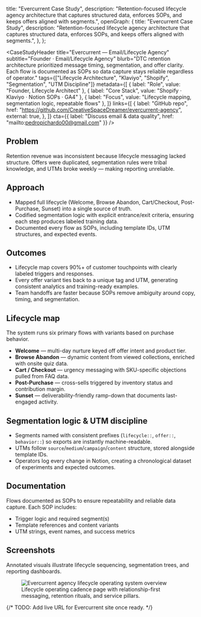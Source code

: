 
  title: "Evercurrent Case Study",
  description:
    "Retention-focused lifecycle agency architecture that captures structured data, enforces SOPs, and keeps offers aligned with segments.",
  openGraph: {
    title: "Evercurrent Case Study",
    description:
      "Retention-focused lifecycle agency architecture that captures structured data, enforces SOPs, and keeps offers aligned with segments.",
  },
};

<CaseStudyHeader
  title="Evercurrent — Email/Lifecycle Agency"
  subtitle="Founder · Email/Lifecycle Agency"
  blurb="DTC retention architecture prioritized message timing, segmentation, and offer clarity. Each flow is documented as SOPs so data capture stays reliable regardless of operator."
  tags={["Lifecycle Architecture", "Klaviyo", "Shopify", "Segmentation", "UTM Discipline"]}
  metadata={[
    { label: "Role", value: "Founder, Lifecycle Architect" },
    { label: "Core Stack", value: "Shopify · Klaviyo · Notion SOPs · GA4" },
    { label: "Focus", value: "Lifecycle mapping, segmentation logic, repeatable flows" },
  ]}
  links={[
    {
      label: "GitHub repo",
      href: "https://github.com/CreativeSpaceDreamer/evercurrent-agency",
      external: true,
    },
  ]}
  cta={{ label: "Discuss email & data quality", href: "mailto:pedropichardo00@gmail.com" }}
/>

<Separator className="my-14 bg-border/40" />

<Prose>
  <h2>Problem</h2>
  <p>
    Retention revenue was inconsistent because lifecycle messaging lacked structure. Offers were duplicated, segmentation rules were tribal knowledge, and UTMs broke weekly — making reporting unreliable.
  </p>

  <h2>Approach</h2>
  <ul>
    <li>Mapped full lifecycle (Welcome, Browse Abandon, Cart/Checkout, Post-Purchase, Sunset) into a single source of truth.</li>
    <li>Codified segmentation logic with explicit entrance/exit criteria, ensuring each step produces labeled training data.</li>
    <li>Documented every flow as SOPs, including template IDs, UTM structures, and expected events.</li>
  </ul>

  <h2>Outcomes</h2>
  <ul>
    <li>Lifecycle map covers 90%+ of customer touchpoints with clearly labeled triggers and responses.</li>
    <li>Every offer variant ties back to a unique tag and UTM, generating consistent analytics and training-ready examples.</li>
    <li>Team handoffs are faster because SOPs remove ambiguity around copy, timing, and segmentation.</li>
  </ul>
</Prose>

<Separator className="my-14 bg-border/40" />

<Prose>
  <h2>Lifecycle map</h2>
  <p>The system runs six primary flows with variants based on purchase behavior.</p>
  <ul>
    <li><strong>Welcome</strong> — multi-day nurture keyed off offer intent and product tier.</li>
    <li><strong>Browse Abandon</strong> — dynamic content from viewed collections, enriched with onsite quiz data.</li>
    <li><strong>Cart / Checkout</strong> — urgency messaging with SKU-specific objections pulled from FAQ data.</li>
    <li><strong>Post-Purchase</strong> — cross-sells triggered by inventory status and contribution margin.</li>
    <li><strong>Sunset</strong> — deliverability-friendly ramp-down that documents last-engaged activity.</li>
  </ul>

  <h2>Segmentation logic &amp; UTM discipline</h2>
  <ul>
    <li>Segments named with consistent prefixes (<code>lifecycle::</code>, <code>offer::</code>, <code>behavior::</code>) so exports are instantly machine-readable.</li>
    <li>UTMs follow <code>source</code>/<code>medium</code>/<code>campaign</code>/<code>content</code> structure, stored alongside template IDs.</li>
    <li>Operators log every change in Notion, creating a chronological dataset of experiments and expected outcomes.</li>
  </ul>

  <h2>Documentation</h2>
  <p>Flows documented as SOPs to ensure repeatability and reliable data capture. Each SOP includes:</p>
  <ul>
    <li>Trigger logic and required segment(s)</li>
    <li>Template references and content variants</li>
    <li>UTM strings, event names, and success metrics</li>
  </ul>

  <h2>Screenshots</h2>
  <p>Annotated visuals illustrate lifecycle sequencing, segmentation trees, and reporting dashboards.</p>
  <figure className="mt-6 overflow-hidden rounded-[32px] border border-border/50 bg-card/80 shadow-[0_18px_54px_rgba(0,0,0,0.2)]">
    <img
      src="/case-evercurrent.png"
      alt="Evercurrent agency lifecycle operating system overview"
      className="block w-full h-auto"
    />
    <figcaption className="px-6 py-4 text-sm text-muted-foreground">Lifecycle operating cadence page with relationship-first messaging, retention rituals, and service pillars.</figcaption>
  </figure>
</Prose>

{/* TODO: Add live URL for Evercurrent site once ready. */}
